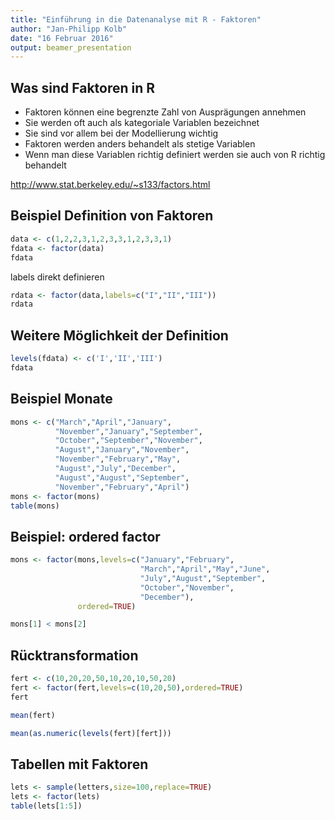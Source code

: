 ```yaml
---
title: "Einführung in die Datenanalyse mit R - Faktoren"
author: "Jan-Philipp Kolb"
date: "16 Februar 2016"
output: beamer_presentation
---
```


## Was sind Faktoren in R

- Faktoren können eine begrenzte Zahl von Ausprägungen annehmen
- Sie werden oft auch als kategoriale Variablen bezeichnet
- Sie sind vor allem bei der Modellierung wichtig
- Faktoren werden anders behandelt als stetige Variablen
- Wenn man diese Variablen richtig definiert werden sie auch von R richtig behandelt

<http://www.stat.berkeley.edu/~s133/factors.html>

## Beispiel Definition von Faktoren

```r
data <- c(1,2,2,3,1,2,3,3,1,2,3,3,1)
fdata <- factor(data)
fdata
```

labels direkt definieren

```r
rdata <- factor(data,labels=c("I","II","III"))
rdata
```


## Weitere Möglichkeit der Definition

```r
levels(fdata) <- c('I','II','III')
fdata
```



## Beispiel Monate

```r
mons <- c("March","April","January",
          "November","January","September",
          "October","September","November",
          "August","January","November",
          "November","February","May",
          "August","July","December",
          "August","August","September",
          "November","February","April")
mons <- factor(mons)
table(mons)
```

## Beispiel: ordered factor

```r
mons <- factor(mons,levels=c("January","February",
                             "March","April","May","June",
                             "July","August","September",  
                             "October","November",
                             "December"),
               ordered=TRUE)

mons[1] < mons[2]
```

## Rücktransformation

```r
fert <- c(10,20,20,50,10,20,10,50,20)
fert <- factor(fert,levels=c(10,20,50),ordered=TRUE)
fert

mean(fert)

mean(as.numeric(levels(fert)[fert]))
```



## Tabellen mit Faktoren

```r
lets <- sample(letters,size=100,replace=TRUE)
lets <- factor(lets)
table(lets[1:5])
```

